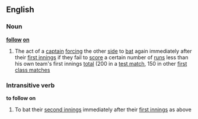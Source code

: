 ==English==
===Noun===
'''[[follow]] [[on]]'''
#The act of a [[captain]] [[forcing]] the other [[side]] to [[bat]] again immediately after their [[first innings]] if they fail to [[score]] a certain number of [[run]]s less than his own team's first innings [[total]] (200 in a [[test match]], 150 in other [[first class match]]es
===Intransitive verb===
'''to follow on'''
#To bat their [[second innings]] immediately after their [[first innings]] as above